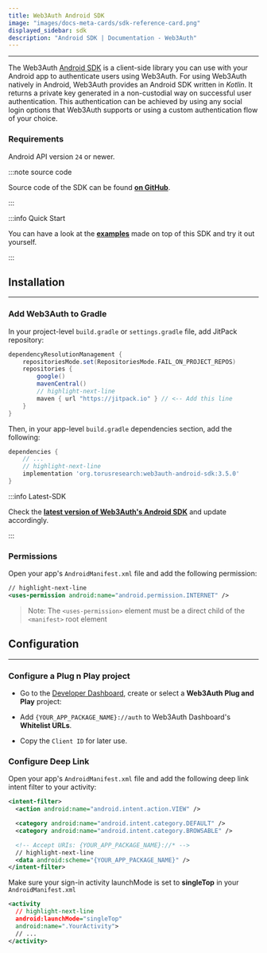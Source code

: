 ```yaml
---
title: Web3Auth Android SDK
image: "images/docs-meta-cards/sdk-reference-card.png"
displayed_sidebar: sdk
description: "Android SDK | Documentation - Web3Auth"
---
```


---

The Web3Auth [Android SDK](https://github.com/Web3Auth/web3auth-android-sdk) is a client-side library you can use with your Android app to
authenticate users using Web3Auth. For using Web3Auth natively in Android, Web3Auth provides an Android SDK written in _Kotlin_. It returns a private
key generated in a non-custodial way on successful user authentication. This authentication can be achieved by using any social login options that
Web3Auth supports or using a custom authentication flow of your choice.

### Requirements

Android API version `24` or newer.

:::note source code

Source code of the SDK can be found **[on GitHub](https://github.com/Web3Auth/web3auth-android-sdk/)**.

:::

:::info Quick Start

You can have a look at the **[examples](/examples?product=Plug+and+Play&sdk=Plug+and+Play+Android+SDK)** made on top of this SDK and try it out
yourself.

:::

## Installation

---

### Add Web3Auth to Gradle

In your project-level `build.gradle` or `settings.gradle` file, add JitPack repository:

```groovy
dependencyResolutionManagement {
    repositoriesMode.set(RepositoriesMode.FAIL_ON_PROJECT_REPOS)
    repositories {
        google()
        mavenCentral()
        // highlight-next-line
        maven { url "https://jitpack.io" } // <-- Add this line
    }
}
```

Then, in your app-level `build.gradle` dependencies section, add the following:

```groovy
dependencies {
    // ...
    // highlight-next-line
    implementation 'org.torusresearch:web3auth-android-sdk:3.5.0'
}
```

:::info Latest-SDK

Check the **[latest version of Web3Auth's Android SDK](https://github.com/Web3Auth/web3auth-android-sdk/releases)** and update accordingly.

:::

### Permissions

Open your app's `AndroidManifest.xml` file and add the following permission:

```xml
// highlight-next-line
<uses-permission android:name="android.permission.INTERNET" />
```

> Note: The `<uses-permission>` element must be a direct child of the `<manifest>` root element

## Configuration

---

### Configure a Plug n Play project

- Go to the [Developer Dashboard](https://dashboard.web3auth.io/), create or select a **Web3Auth Plug and Play** project:

- Add `{YOUR_APP_PACKAGE_NAME}://auth` to Web3Auth Dashboard's **Whitelist URLs**.

- Copy the `Client ID` for later use.

### Configure Deep Link

Open your app's `AndroidManifest.xml` file and add the following deep link intent filter to your activity:

```xml
<intent-filter>
  <action android:name="android.intent.action.VIEW" />

  <category android:name="android.intent.category.DEFAULT" />
  <category android:name="android.intent.category.BROWSABLE" />

  <!-- Accept URIs: {YOUR_APP_PACKAGE_NAME}://* -->
  // highlight-next-line
  <data android:scheme="{YOUR_APP_PACKAGE_NAME}" />
</intent-filter>
```

Make sure your sign-in activity launchMode is set to **singleTop** in your `AndroidManifest.xml`

```xml
<activity
  // highlight-next-line
  android:launchMode="singleTop"
  android:name=".YourActivity">
  // ...
</activity>
```
